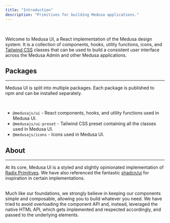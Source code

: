 ```yaml
---
title: "Introduction"
description: "Primitives for building Medusa applications."
---
```


<br />

Welcome to Medusa UI, a React implementation of the Medusa design system.
It is a collection of components, hooks, utility functions, icons, and [Tailwind CSS](https://tailwindcss.com/) classes that can be used to build
a consistent user interface across the Medusa Admin and other Medusa applications.

## Packages

---

Medusa UI is split into multiple packages. Each package is published to npm
and can be installed separately.

<br />

- <Code>@medusajs/ui</Code> - React components, hooks, and utility functions used
  in Medusa UI.
- <Code>@medusajs/ui-preset</Code> - Tailwind CSS preset containing all the classes
  used in Medusa UI.
- <Code>@medusajs/icons</Code> - Icons used in Medusa UI.

## About

---

At its core, Medusa UI is a styled and slightly opinionated implementation of [Radix Primitives](https://www.radix-ui.com/primitives).
We have also referenced the fantastic [shadcn/ui](https://ui.shadcn.com/) for inspiration in certain implementations.

<br />
Much like our foundations, we strongly believe in keeping our components simple and
composable, allowing you to build whatever you need. We have tried to avoid overloading
the component API and, instead, leveraged the native HTML API, which gets implemented
and respected accordingly, and passed to the underlying elements.
